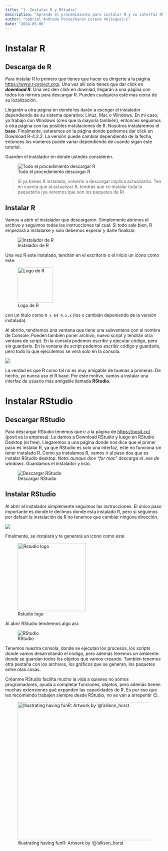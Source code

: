 ```yaml
---
title: "1. Instalar R y RStudio"
description: "Aprende el procedimiento para instalar R y su interfaz RStudio"
author: "Gabriel Andrade Ponce/Karen Lorena Velásquez-C"
date: "2024-05-06"
---
```


# Instalar R

## Descarga de R

Para instalar R lo primero que tienes que hacer es dirigerte a la página <https://www.r-project.org/>. Una vez allí solo tienes que dar click en ***download R.*** Una vez den click en downlad, llegarán a una página con todos los mirrors para descargar R. Pueden cualquiera esté mas cerca de su lozalización.

Llegarán a otra página en donde les darán a escoger el instalador dependiendo de su sistema operativo: Linuz, Mac o Windows. En mi caso, yo trabajo con Windows (creo que la mayoría también), entonces seguimos a otra página con las posibles instalaciones de R. Nosotros instalaremos el **base**. Finalmente, estaremos en la página donde podremos dar click en Download R-4.2.2. La versión puede cambiar dependiendo de la fecha, entonces los números puede variar dependiendo de cuando sigan este tutorial.

Guarden el instalador en donde ustedes consideren.

![Todo el procedimiento descargar R](Uno.gif)

> Si ya tienes R instalado, volverlo a descargar implica actualizarlo. Ten en cuenta que al actualizar R, tendrás que re-instalar toda la paquetería (ya veremos que son los paquetes de R)

## Instalar R

Vamos a abrir el instalador que descargaron. Simplemente abrimos el archivo y seguimos todas las instrucciones tal cual. Si todo sale bien, R empezará a instalarse y solo debemos esperar y darle finalizar.

![Instalador de R](Dos.gif)

Una vez R este instalado, tendrán en el escritorio o el inicio un icono como este:

![Logo de R](https://www.r-project.org/logo/Rlogo.png){fig-align="center" width="113"}

con un título como `R x 64 4.x.x` (los x cambián depeniendo de la versión instalada).

Al abrirlo, tendremos una ventana que tiene una subventana con el nombre de Console. Pueden también poner archivo, nuevo script y tendrán otra ventana de script. En la consola podemos escribir y ejecutar código, pero sin guardarlo. En la ventana de script podemos escribir código y guardarlo, pero todo lo que ejecutemos se verá solo en la consola.

![](tres.png)

La verdad es que R como tal no es muy amigable de buenas a primeras. De hecho, yo nunca uso el R base. Por este motivo, vamos a instalar una interfaz de usuario más amigable llamada **RStudio.**

# Instalar RStudio

## Descargar RStudio

Para descargar RStudio tenemos que ir a la página de <https://posit.co/> (posit es la empresa). Le damos a Download RStudio y luego en RStudio Desktop (el free). Llegaremos a una página donde nos dice que el primer paso es instalar R, ya que RStudio es solo una interfaz, este no funciona sin tener instalado R. Como ya instalamos R, vamos ir al paso dos que es instalar RStudio desktop. *Nota: aunque dice "for mac" descarga el .exe de windows*. Guardamos el instalador y listo.

![Descargar RStudio](cuatro.gif)

## Instalar RStudio

Al abrir el instalador simplemente seguimos las instrucciones. El único paso importante es donde le decimos donde esta instalado R, pero si seguimos por default la instalación de R no tenemos que cambiar ningúna dirección.

![](cinco.gif)

Finalmente, se instalará y te generará un icono como este

![Rstudio logo](https://d33wubrfki0l68.cloudfront.net/1ac3f0e3753f18c7e2a8893957d1841fba1e3d08/48a33/wp-content/uploads/2018/10/rstudio-logo-flat.png){fig-align="center" width="218"}

Al abrir RStudio tendremos algo así:

![RStudio](seis.png)

Tenemos nuestra consola, donde se ejecutan los procesos, los scripts donde vamos desarrollando el código, pero además tenemos un ambiente: donde se guardan todos los objetos que vamos creando. También tenemos otra pestaña con los archivos, los gráficos que se generan, los paquetes entre otas cosas.

Créanme RStudio facilita mucho la vida a quienes no somos programadores, ayuda a completar funciones, objetos, pero además tienen muchas extensiones qué expanden las capacidades de R. Es por eso que les recomiendo trabajen siempre desde RStudio, no se van a arrepentir 😉.

![Illustrating having funR: Artwork by '\@'allison_horst](https://bookdown.org/tiagoandremarques/ecomodbook/extfiles/r_first_then.png){fig-align="center" width="442"}
